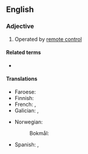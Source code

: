 ==English==

===Adjective===
{{en-adj|head=[[remote]]-[[controlled]]|-}}

# Operated by [[remote control]]

====Related terms====
* {{l|en|radio-controlled}}

====Translations====
{{trans-top|operated by remote control}}
* Faroese: {{t|fo|fjarstýrdur}}
* Finnish: {{t|fi|kauko-ohjattu}}
* French: {{t+|fr|téléguidé}}, {{t+|fr|télécommandé}}
* Galician: {{t|gl|teledirixido|m}}, {{t|gl|teledirixida}}
{{trans-mid}}
* Norwegian:
*: Bokmål: {{t|nb|fjernstyrt}}
* Spanish: {{t+|es|teledirigido|m}}, {{t+|es|teledirigida|f}}
{{trans-bottom}}